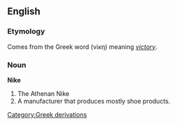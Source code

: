 ==English==
===Etymology===
Comes from the Greek word (&#957;&#943;&#954;&#951;) meaning ''[[victory]]''.

===Noun===
'''Nike'''

# The Athenan Nike
# A manufacturer that produces mostly shoe products.
[[Category:Greek derivations]]